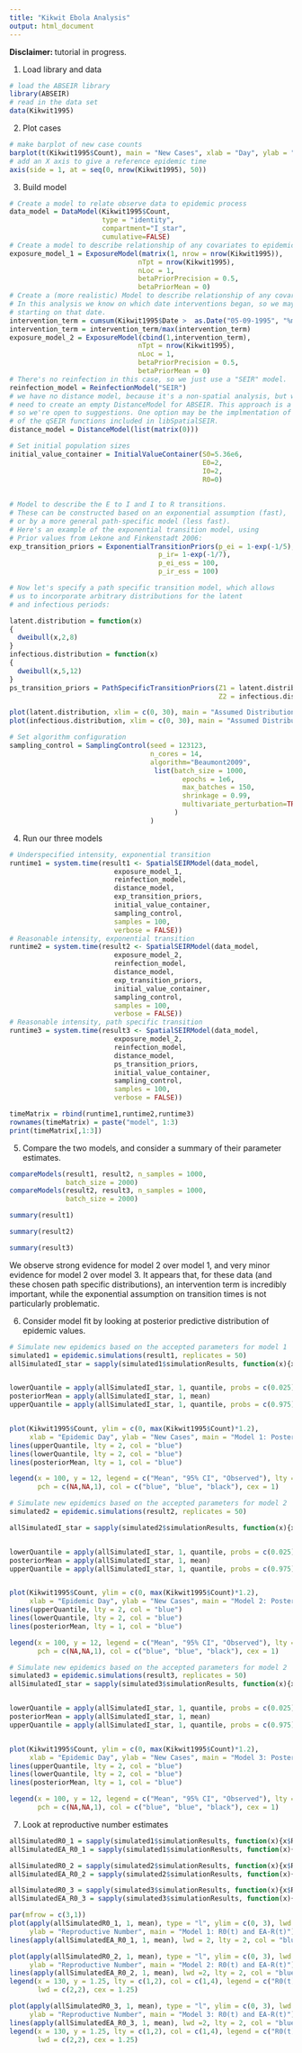 ```yaml
---
title: "Kikwit Ebola Analysis"
output: html_document
---
```

**Disclaimer: ** tutorial in progress.


1. Load library and data
```r
# load the ABSEIR library
library(ABSEIR)
# read in the data set
data(Kikwit1995)
```


2. Plot cases
```r
# make barplot of new case counts
barplot(t(Kikwit1995$Count), main = "New Cases", xlab = "Day", ylab = "Cases")
# add an X axis to give a reference epidemic time
axis(side = 1, at = seq(0, nrow(Kikwit1995), 50)) 
```

3. Build model

```r
# Create a model to relate observe data to epidemic process
data_model = DataModel(Kikwit1995$Count,
                       type = "identity",
                       compartment="I_star",
                       cumulative=FALSE)
# Create a model to describe relationship of any covariates to epidemic intensity
exposure_model_1 = ExposureModel(matrix(1, nrow = nrow(Kikwit1995)),
                                nTpt = nrow(Kikwit1995),
                                nLoc = 1,
                                betaPriorPrecision = 0.5,
                                betaPriorMean = 0)
# Create a (more realistic) Model to describe relationship of any covariates to epidemic intensity
# In this analysis we know on which date interventions began, so we may include a linear term
# starting on that date. 
intervention_term = cumsum(Kikwit1995$Date >  as.Date("05-09-1995", "%m-%d-%Y"))
intervention_term = intervention_term/max(intervention_term)
exposure_model_2 = ExposureModel(cbind(1,intervention_term),
                                nTpt = nrow(Kikwit1995),
                                nLoc = 1,
                                betaPriorPrecision = 0.5,
                                betaPriorMean = 0)
# There's no reinfection in this case, so we just use a "SEIR" model. 
reinfection_model = ReinfectionModel("SEIR")
# we have no distance model, because it's a non-spatial analysis, but we still
# need to create an empty DistanceModel for ABSEIR. This approach is a bit clunky, 
# so we're open to suggestions. One option may be the implmentation of new verisons
# of the qSEIR functions included in libSpatialSEIR. 
distance_model = DistanceModel(list(matrix(0)))

# Set initial population sizes
initial_value_container = InitialValueContainer(S0=5.36e6,
                                                E0=2,
                                                I0=2,
                                                R0=0)
  
  
# Model to describe the E to I and I to R transitions.  
# These can be constructed based on an exponential assumption (fast), 
# or by a more general path-specific model (less fast). 
# Here's an example of the exponential transition model, using
# Prior values from Lekone and Finkenstadt 2006:
exp_transition_priors = ExponentialTransitionPriors(p_ei = 1-exp(-1/5), 
                                     p_ir= 1-exp(-1/7),
                                     p_ei_ess = 100,
                                     p_ir_ess = 100)

# Now let's specify a path specific transition model, which allows
# us to incorporate arbitrary distributions for the latent
# and infectious periods:

latent.distribution = function(x)
{
  dweibull(x,2,8)
}
infectious.distribution = function(x)
{
  dweibull(x,5,12)
}
ps_transition_priors = PathSpecificTransitionPriors(Z1 = latent.distribution,
                                                    Z2 = infectious.distribution)

plot(latent.distribution, xlim = c(0, 30), main = "Assumed Distribution of Latent Period")
plot(infectious.distribution, xlim = c(0, 30), main = "Assumed Distribution of Infectious Period")

# Set algorithm configuration
sampling_control = SamplingControl(seed = 123123, 
                                   n_cores = 14,
                                   algorithm="Beaumont2009",
                                    list(batch_size = 1000,
                                           epochs = 1e6,
                                           max_batches = 150,
                                           shrinkage = 0.99,
                                           multivariate_perturbation=TRUE
                                         )
                                   )


```

4. Run our three models

```r

# Underspecified intensity, exponential transition
runtime1 = system.time(result1 <- SpatialSEIRModel(data_model,
                          exposure_model_1,
                          reinfection_model,
                          distance_model,
                          exp_transition_priors,
                          initial_value_container,
                          sampling_control,
                          samples = 100,
                          verbose = FALSE))
# Reasonable intensity, exponential transition
runtime2 = system.time(result2 <- SpatialSEIRModel(data_model,
                          exposure_model_2,
                          reinfection_model,
                          distance_model,
                          exp_transition_priors,
                          initial_value_container,
                          sampling_control,
                          samples = 100,
                          verbose = FALSE))
# Reasonable intensity, path specific transition
runtime3 = system.time(result3 <- SpatialSEIRModel(data_model,
                          exposure_model_2,
                          reinfection_model,
                          distance_model,
                          ps_transition_priors,
                          initial_value_container,
                          sampling_control,
                          samples = 100,
                          verbose = FALSE))

timeMatrix = rbind(runtime1,runtime2,runtime3)
rownames(timeMatrix) = paste("model", 1:3)
print(timeMatrix[,1:3])

```

5. Compare the two models, and consider a summary of their parameter estimates.

```r
compareModels(result1, result2, n_samples = 1000, 
              batch_size = 2000)
compareModels(result2, result3, n_samples = 1000, 
              batch_size = 2000)

summary(result1)

summary(result2)

summary(result3)


```

We observe strong evidence for model 2 over model 1, and very minor evidence for model 2 over model 3. It appears that, 
for these data (and these chosen path specific distributions), an intervention term is incredibly important, while the exponential assumption on transition times is not
particularly problematic. 

6. Consider model fit by looking at posterior predictive distribution of epidemic values. 

```r
# Simulate new epidemics based on the accepted parameters for model 1
simulated1 = epidemic.simulations(result1, replicates = 50)
allSimulatedI_star = sapply(simulated1$simulationResults, function(x){x$I_star})


lowerQuantile = apply(allSimulatedI_star, 1, quantile, probs = c(0.025))
posteriorMean = apply(allSimulatedI_star, 1, mean)
upperQuantile = apply(allSimulatedI_star, 1, quantile, probs = c(0.975))


plot(Kikwit1995$Count, ylim = c(0, max(Kikwit1995$Count)*1.2),
     xlab = "Epidemic Day", ylab = "New Cases", main = "Model 1: Posterior Predictive Distribution")
lines(upperQuantile, lty = 2, col = "blue")
lines(lowerQuantile, lty = 2, col = "blue")
lines(posteriorMean, lty = 1, col = "blue")

legend(x = 100, y = 12, legend = c("Mean", "95% CI", "Observed"), lty = c(1,2,0), 
       pch = c(NA,NA,1), col = c("blue", "blue", "black"), cex = 1)
```

```r
# Simulate new epidemics based on the accepted parameters for model 2
simulated2 = epidemic.simulations(result2, replicates = 50)

allSimulatedI_star = sapply(simulated2$simulationResults, function(x){x$I_star})


lowerQuantile = apply(allSimulatedI_star, 1, quantile, probs = c(0.025))
posteriorMean = apply(allSimulatedI_star, 1, mean)
upperQuantile = apply(allSimulatedI_star, 1, quantile, probs = c(0.975))


plot(Kikwit1995$Count, ylim = c(0, max(Kikwit1995$Count)*1.2),
     xlab = "Epidemic Day", ylab = "New Cases", main = "Model 2: Posterior Predictive Distribution")
lines(upperQuantile, lty = 2, col = "blue")
lines(lowerQuantile, lty = 2, col = "blue")
lines(posteriorMean, lty = 1, col = "blue")

legend(x = 100, y = 12, legend = c("Mean", "95% CI", "Observed"), lty = c(1,2,0), 
       pch = c(NA,NA,1), col = c("blue", "blue", "black"), cex = 1)
```


```r
# Simulate new epidemics based on the accepted parameters for model 2
simulated3 = epidemic.simulations(result3, replicates = 50)
allSimulatedI_star = sapply(simulated3$simulationResults, function(x){x$I_star})


lowerQuantile = apply(allSimulatedI_star, 1, quantile, probs = c(0.025))
posteriorMean = apply(allSimulatedI_star, 1, mean)
upperQuantile = apply(allSimulatedI_star, 1, quantile, probs = c(0.975))


plot(Kikwit1995$Count, ylim = c(0, max(Kikwit1995$Count)*1.2),
     xlab = "Epidemic Day", ylab = "New Cases", main = "Model 3: Posterior Predictive Distribution")
lines(upperQuantile, lty = 2, col = "blue")
lines(lowerQuantile, lty = 2, col = "blue")
lines(posteriorMean, lty = 1, col = "blue")

legend(x = 100, y = 12, legend = c("Mean", "95% CI", "Observed"), lty = c(1,2,0), 
       pch = c(NA,NA,1), col = c("blue", "blue", "black"), cex = 1)
```


7. Look at reproductive number estimates

```r
allSimulatedR0_1 = sapply(simulated1$simulationResults, function(x){x$R0t})
allSimulatedEA_R0_1 = sapply(simulated1$simulationResults, function(x){x$R_EA})

allSimulatedR0_2 = sapply(simulated2$simulationResults, function(x){x$R0t})
allSimulatedEA_R0_2 = sapply(simulated2$simulationResults, function(x){x$R_EA})

allSimulatedR0_3 = sapply(simulated3$simulationResults, function(x){x$R0t})
allSimulatedEA_R0_3 = sapply(simulated3$simulationResults, function(x){x$R_EA})

par(mfrow = c(3,1))
plot(apply(allSimulatedR0_1, 1, mean), type = "l", ylim = c(0, 3), lwd =2,
     ylab = "Reproductive Number", main = "Model 1: R0(t) and EA-R(t)")
lines(apply(allSimulatedEA_R0_1, 1, mean), lwd = 2, lty = 2, col = "blue")

plot(apply(allSimulatedR0_2, 1, mean), type = "l", ylim = c(0, 3), lwd = 2,
     ylab = "Reproductive Number", main = "Model 2: R0(t) and EA-R(t)")
lines(apply(allSimulatedEA_R0_2, 1, mean), lwd =2, lty = 2, col = "blue")
legend(x = 130, y = 1.25, lty = c(1,2), col = c(1,4), legend = c("R0(t)", "EA-R(t)"),
       lwd = c(2,2), cex = 1.25)

plot(apply(allSimulatedR0_3, 1, mean), type = "l", ylim = c(0, 3), lwd = 2,
     ylab = "Reproductive Number", main = "Model 3: R0(t) and EA-R(t)")
lines(apply(allSimulatedEA_R0_3, 1, mean), lwd =2, lty = 2, col = "blue")
legend(x = 130, y = 1.25, lty = c(1,2), col = c(1,4), legend = c("R0(t)", "EA-R(t)"),
       lwd = c(2,2), cex = 1.25)
  
  

```
